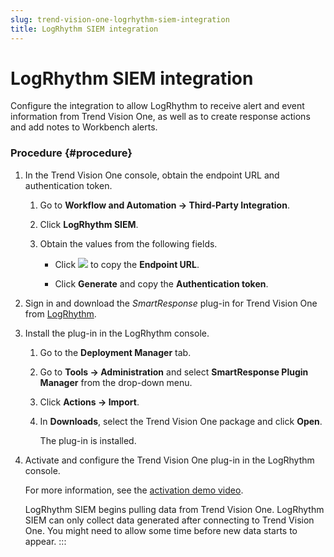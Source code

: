 ```yaml
---
slug: trend-vision-one-logrhythm-siem-integration
title: LogRhythm SIEM integration
---
```

# LogRhythm SIEM integration

Configure the integration to allow LogRhythm to receive alert and event information from Trend Vision One, as well as to create response actions and add notes to Workbench alerts.

### Procedure {#procedure}

1.  In the Trend Vision One console, obtain the endpoint URL and authentication token.

    1.  Go to **Workflow and Automation → Third-Party Integration**.

    2.  Click **LogRhythm SIEM**.

    3.  Obtain the values from the following fields.

        - Click ![](/images/dddna_summary_detection_copy=GUID-4DE35BE5-57A5-4919-BF9C-5EC95F9CA8FD=1=en-us=Low.webp) to copy the **Endpoint URL**.

        - Click **Generate** and copy the **Authentication token**.

2.  Sign in and download the *SmartResponse* plug-in for Trend Vision One from [LogRhythm](https://logrhythm.my.site.com/CustomLoginPage?startURL=%2Fidp%2Flogin%3Fapp%3D0sp340000004CFf%26RelayState%3Da36bdjeigf619e08957fai97bb509%26binding%3DHttpPost%26inresponseto%3Da3c8561ebh6b7d4a45gc45jed3c51e).

3.  Install the plug-in in the LogRhythm console.

    1.  Go to the **Deployment Manager** tab.

    2.  Go to **Tools → Administration** and select **SmartResponse Plugin Manager** from the drop-down menu.

    3.  Click **Actions → Import**.

    4.  In **Downloads**, select the Trend Vision One package and click **Open**.

        The plug-in is installed.

4.  Activate and configure the Trend Vision One plug-in in the LogRhythm console.

    For more information, see the [activation demo video](https://www.youtube.com/watch?v=-vrdSpJki7Q).

    LogRhythm SIEM begins pulling data from Trend Vision One. LogRhythm SIEM can only collect data generated after connecting to Trend Vision One. You might need to allow some time before new data starts to appear.
:::
